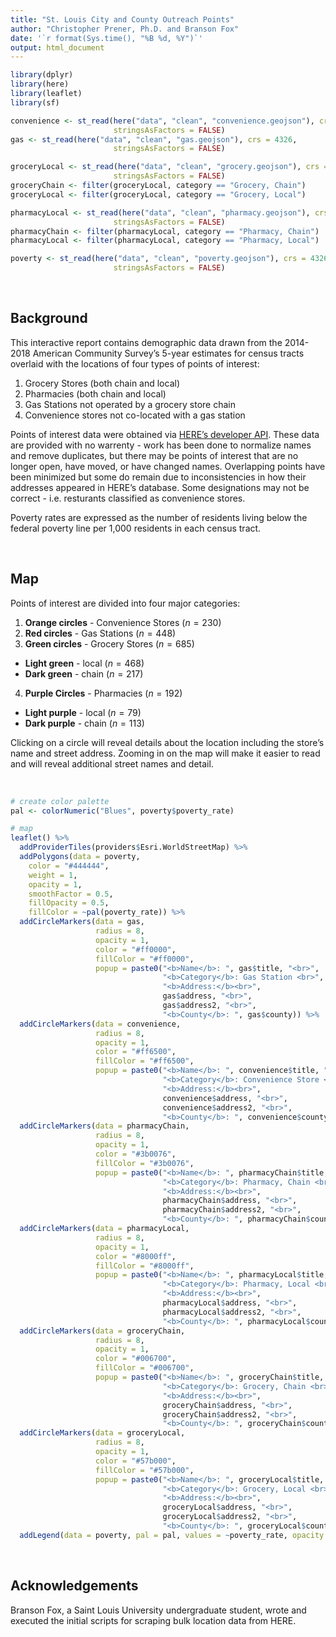 ```yaml
---
title: "St. Louis City and County Outreach Points"
author: "Christopher Prener, Ph.D. and Branson Fox"
date: '`r format(Sys.time(), "%B %d, %Y")`'
output: html_document
---
```


```r
library(dplyr)
library(here)
library(leaflet)
library(sf)

convenience <- st_read(here("data", "clean", "convenience.geojson"), crs = 4326,
                       stringsAsFactors = FALSE)
gas <- st_read(here("data", "clean", "gas.geojson"), crs = 4326,
                       stringsAsFactors = FALSE)

groceryLocal <- st_read(here("data", "clean", "grocery.geojson"), crs = 4326,
                       stringsAsFactors = FALSE)
groceryChain <- filter(groceryLocal, category == "Grocery, Chain")
groceryLocal <- filter(groceryLocal, category == "Grocery, Local")

pharmacyLocal <- st_read(here("data", "clean", "pharmacy.geojson"), crs = 4326,
                       stringsAsFactors = FALSE)
pharmacyChain <- filter(pharmacyLocal, category == "Pharmacy, Chain")
pharmacyLocal <- filter(pharmacyLocal, category == "Pharmacy, Local")

poverty <- st_read(here("data", "clean", "poverty.geojson"), crs = 4326,
                       stringsAsFactors = FALSE)
```

<br>

## Background
This interactive report contains demographic data drawn from the 2014-2018 American Community Survey's 5-year estimates for census tracts overlaid with the locations of four types of points of interest:

  1. Grocery Stores (both chain and local)
  2. Pharmacies (both chain and local)
  3. Gas Stations not operated by a grocery store chain
  4. Convenience stores not co-located with a gas station
  
Points of interest data were obtained via [HERE's developer API](https://www.here.com). These data are provided with no warrenty - work has been done to normalize names and remove duplicates, but there may be points of interest that are no longer open, have moved, or have changed names. Overlapping points have been minimized but some do remain due to inconsistencies in how their addresses appeared in HERE's database. Some designations may not be correct - i.e. resturants classified as convenience stores.

Poverty rates are expressed as the number of residents living below the federal poverty line per 1,000 residents in each census tract.

<br>

## Map
Points of interest are divided into four major categories:

1. **Orange circles** - Convenience Stores ($n = 230$)
2. **Red circles** - Gas Stations ($n = 448$)
3. **Green circles** - Grocery Stores ($n = 685$)
  * **Light green** - local ($n = 468$)
  * **Dark green** - chain ($n = 217$)
4. **Purple Circles** - Pharmacies ($n = 192$)
  * **Light purple** - local ($n = 79$) 
  * **Dark purple** - chain ($n = 113$) 
  
Clicking on a circle will reveal details about the location including the store's name and street address. Zooming in on the map will make it easier to read and will reveal additional street names and detail.

<br>

```r
# create color palette
pal <- colorNumeric("Blues", poverty$poverty_rate)

# map 
leaflet() %>%
  addProviderTiles(providers$Esri.WorldStreetMap) %>%
  addPolygons(data = poverty,
    color = "#444444", 
    weight = 1, 
    opacity = 1, 
    smoothFactor = 0.5,
    fillOpacity = 0.5,
    fillColor = ~pal(poverty_rate)) %>%
  addCircleMarkers(data = gas, 
                   radius = 8,
                   opacity = 1,
                   color = "#ff0000",
                   fillColor = "#ff0000",
                   popup = paste0("<b>Name</b>: ", gas$title, "<br>",
                                  "<b>Category</b>: Gas Station <br>",
                                  "<b>Address:</b><br>",
                                  gas$address, "<br>",
                                  gas$address2, "<br>",
                                  "<b>County</b>: ", gas$county)) %>%
  addCircleMarkers(data = convenience, 
                   radius = 8,
                   opacity = 1,
                   color = "#ff6500",
                   fillColor = "#ff6500",
                   popup = paste0("<b>Name</b>: ", convenience$title, "<br>",
                                  "<b>Category</b>: Convenience Store <br>",
                                  "<b>Address:</b><br>",
                                  convenience$address, "<br>",
                                  convenience$address2, "<br>",
                                  "<b>County</b>: ", convenience$county)) %>%
  addCircleMarkers(data = pharmacyChain, 
                   radius = 8,
                   opacity = 1,
                   color = "#3b0076",
                   fillColor = "#3b0076",
                   popup = paste0("<b>Name</b>: ", pharmacyChain$title, "<br>",
                                  "<b>Category</b>: Pharmacy, Chain <br>",
                                  "<b>Address:</b><br>",
                                  pharmacyChain$address, "<br>",
                                  pharmacyChain$address2, "<br>",
                                  "<b>County</b>: ", pharmacyChain$county)) %>%
  addCircleMarkers(data = pharmacyLocal, 
                   radius = 8,
                   opacity = 1,
                   color = "#8000ff",
                   fillColor = "#8000ff",
                   popup = paste0("<b>Name</b>: ", pharmacyLocal$title, "<br>",
                                  "<b>Category</b>: Pharmacy, Local <br>",
                                  "<b>Address:</b><br>",
                                  pharmacyLocal$address, "<br>",
                                  pharmacyLocal$address2, "<br>",
                                  "<b>County</b>: ", pharmacyLocal$county)) %>%
  addCircleMarkers(data = groceryChain, 
                   radius = 8,
                   opacity = 1,
                   color = "#006700",
                   fillColor = "#006700",
                   popup = paste0("<b>Name</b>: ", groceryChain$title, "<br>",
                                  "<b>Category</b>: Grocery, Chain <br>",
                                  "<b>Address:</b><br>",
                                  groceryChain$address, "<br>",
                                  groceryChain$address2, "<br>",
                                  "<b>County</b>: ", groceryChain$county)) %>%
  addCircleMarkers(data = groceryLocal, 
                   radius = 8,
                   opacity = 1,
                   color = "#57b000",
                   fillColor = "#57b000",
                   popup = paste0("<b>Name</b>: ", groceryLocal$title, "<br>",
                                  "<b>Category</b>: Grocery, Local <br>",
                                  "<b>Address:</b><br>",
                                  groceryLocal$address, "<br>",
                                  groceryLocal$address2, "<br>",
                                  "<b>County</b>: ", groceryLocal$county)) %>%
  addLegend(data = poverty, pal = pal, values = ~poverty_rate, opacity = .5, title = "Poverty Rate")
```

<br>

## Acknowledgements
Branson Fox, a Saint Louis University undergraduate student, wrote and executed the initial scripts for scraping bulk location data from HERE.

<br>
